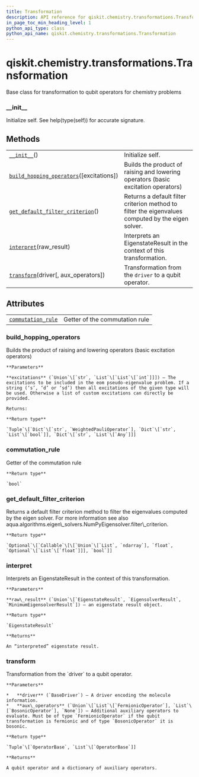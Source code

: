 ```yaml
---
title: Transformation
description: API reference for qiskit.chemistry.transformations.Transformation
in_page_toc_min_heading_level: 1
python_api_type: class
python_api_name: qiskit.chemistry.transformations.Transformation
---
```


# qiskit.chemistry.transformations.Transformation

<Class id="qiskit.chemistry.transformations.Transformation" isDedicatedPage={true} github="https://github.com/qiskit-community/qiskit-aqua/tree/stable/0.9/qiskit/chemistry/transformations/transformation.py" signature="Transformation">
  Base class for transformation to qubit operators for chemistry problems

  ### \_\_init\_\_

  <Function id="qiskit.chemistry.transformations.Transformation.__init__" name="__init__" signature="__init__()">
    Initialize self. See help(type(self)) for accurate signature.
  </Function>

  ## Methods

  |                                                                                                                                                                                                  |                                                                                                   |
  | ------------------------------------------------------------------------------------------------------------------------------------------------------------------------------------------------ | ------------------------------------------------------------------------------------------------- |
  | [`__init__`](#qiskit.chemistry.transformations.Transformation.__init__ "qiskit.chemistry.transformations.Transformation.__init__")()                                                             | Initialize self.                                                                                  |
  | [`build_hopping_operators`](#qiskit.chemistry.transformations.Transformation.build_hopping_operators "qiskit.chemistry.transformations.Transformation.build_hopping_operators")(\[excitations])  | Builds the product of raising and lowering operators (basic excitation operators)                 |
  | [`get_default_filter_criterion`](#qiskit.chemistry.transformations.Transformation.get_default_filter_criterion "qiskit.chemistry.transformations.Transformation.get_default_filter_criterion")() | Returns a default filter criterion method to filter the eigenvalues computed by the eigen solver. |
  | [`interpret`](#qiskit.chemistry.transformations.Transformation.interpret "qiskit.chemistry.transformations.Transformation.interpret")(raw\_result)                                               | Interprets an EigenstateResult in the context of this transformation.                             |
  | [`transform`](#qiskit.chemistry.transformations.Transformation.transform "qiskit.chemistry.transformations.Transformation.transform")(driver\[, aux\_operators])                                 | Transformation from the `driver` to a qubit operator.                                             |

  ## Attributes

  |                                                                                                                                                            |                                |
  | ---------------------------------------------------------------------------------------------------------------------------------------------------------- | ------------------------------ |
  | [`commutation_rule`](#qiskit.chemistry.transformations.Transformation.commutation_rule "qiskit.chemistry.transformations.Transformation.commutation_rule") | Getter of the commutation rule |

  ### build\_hopping\_operators

  <Function id="qiskit.chemistry.transformations.Transformation.build_hopping_operators" name="build_hopping_operators" signature="abstract build_hopping_operators(excitations='sd')">
    Builds the product of raising and lowering operators (basic excitation operators)

    **Parameters**

    **excitations** (`Union`\[`str`, `List`\[`List`\[`int`]]]) – The excitations to be included in the eom pseudo-eigenvalue problem. If a string (‘s’, ‘d’ or ‘sd’) then all excitations of the given type will be used. Otherwise a list of custom excitations can directly be provided.

    Returns:

    **Return type**

    `Tuple`\[`Dict`\[`str`, `WeightedPauliOperator`], `Dict`\[`str`, `List`\[`bool`]], `Dict`\[`str`, `List`\[`Any`]]]
  </Function>

  ### commutation\_rule

  <Function id="qiskit.chemistry.transformations.Transformation.commutation_rule" name="commutation_rule" signature="abstract property commutation_rule">
    Getter of the commutation rule

    **Return type**

    `bool`
  </Function>

  ### get\_default\_filter\_criterion

  <Function id="qiskit.chemistry.transformations.Transformation.get_default_filter_criterion" name="get_default_filter_criterion" signature="get_default_filter_criterion()">
    Returns a default filter criterion method to filter the eigenvalues computed by the eigen solver. For more information see also aqua.algorithms.eigen\_solvers.NumPyEigensolver.filter\_criterion.

    **Return type**

    `Optional`\[`Callable`\[\[`Union`\[`List`, `ndarray`], `float`, `Optional`\[`List`\[`float`]]], `bool`]]
  </Function>

  ### interpret

  <Function id="qiskit.chemistry.transformations.Transformation.interpret" name="interpret" signature="abstract interpret(raw_result)">
    Interprets an EigenstateResult in the context of this transformation.

    **Parameters**

    **raw\_result** (`Union`\[`EigenstateResult`, `EigensolverResult`, `MinimumEigensolverResult`]) – an eigenstate result object.

    **Return type**

    `EigenstateResult`

    **Returns**

    An “interpreted” eigenstate result.
  </Function>

  ### transform

  <Function id="qiskit.chemistry.transformations.Transformation.transform" name="transform" signature="abstract transform(driver, aux_operators=None)">
    Transformation from the `driver` to a qubit operator.

    **Parameters**

    *   **driver** (`BaseDriver`) – A driver encoding the molecule information.
    *   **aux\_operators** (`Union`\[`List`\[`FermionicOperator`], `List`\[`BosonicOperator`], `None`]) – Additional auxiliary operators to evaluate. Must be of type `FermionicOperator` if the qubit transformation is fermionic and of type `BosonicOperator` it is bosonic.

    **Return type**

    `Tuple`\[`OperatorBase`, `List`\[`OperatorBase`]]

    **Returns**

    A qubit operator and a dictionary of auxiliary operators.
  </Function>
</Class>

